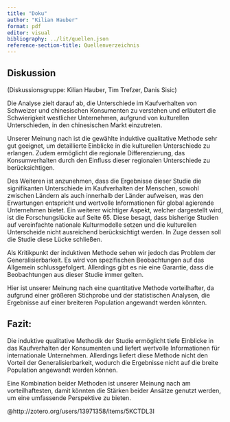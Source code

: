 ```yaml
---
title: "Doku"
author: "Kilian Hauber"
format: pdf
editor: visual
bibliography: ../lit/quellen.json
reference-section-title: Quellenverzeichnis
---
```


## Diskussion

(Diskussionsgruppe: Kilian Hauber, Tim Trefzer, Danis Sisic)

Die Analyse zielt darauf ab, die Unterschiede im Kaufverhalten von Schweizer und chinesischen Konsumenten zu verstehen und erläutert die Schwierigkeit westlicher Unternehmen, aufgrund von kulturellen Unterschieden, in den chinesischen Markt einzutreten.

Unserer Meinung nach ist die gewählte induktive qualitative Methode sehr gut geeignet, um detaillierte Einblicke in die kulturellen Unterschiede zu erlangen. Zudem ermöglicht die regionale Differenzierung, das Konsumverhalten durch den Einfluss dieser regionalen Unterschiede zu berücksichtigen.

Des Weiteren ist anzunehmen, dass die Ergebnisse dieser Studie die signifikanten Unterschiede im Kaufverhalten der Menschen, sowohl zwischen Ländern als auch innerhalb der Länder aufweisen, was den Erwartungen entspricht und wertvolle Informationen für global agierende Unternehmen bietet. Ein weiterer wichtiger Aspekt, welcher dargestellt wird, ist die Forschungslücke auf Seite 65. Diese besagt, dass bisherige Studien auf vereinfachte nationale Kulturmodelle setzen und die kulturellen Unterscheide nicht ausreichend berücksichtigt werden. In Zuge dessen soll die Studie diese Lücke schließen.

Als Kritikpunkt der induktiven Methode sehen wir jedoch das Problem der Generalisierbarkeit. Es wird von spezifischen Beobachtungen auf das Allgemein schlussgefolgert. Allerdings gibt es nie eine Garantie, dass die Beobachtungen aus dieser Studie immer gelten.

Hier ist unserer Meinung nach eine quantitative Methode vorteilhafter, da aufgrund einer größeren Stichprobe und der statistischen Analysen, die Ergebnisse auf einer breiteren Population angewandt werden könnten.

\newpage

## Fazit:

Die induktive qualitative Methodik der Studie ermöglicht tiefe Einblicke in das Kaufverhalten der Konsumenten und liefert wertvolle Informationen für internationale Unternehmen. Allerdings liefert diese Methode nicht den Vorteil der Generalisierbarkeit, wodurch die Ergebnisse nicht auf die breite Population angewandt werden können.

Eine Kombination beider Methoden ist unserer Meinung nach am vorteilhaftesten, damit könnten die Stärken beider Ansätze genutzt werden, um eine umfassende Perspektive zu bieten.

@http://zotero.org/users/13971358/items/5KCTDL3I
